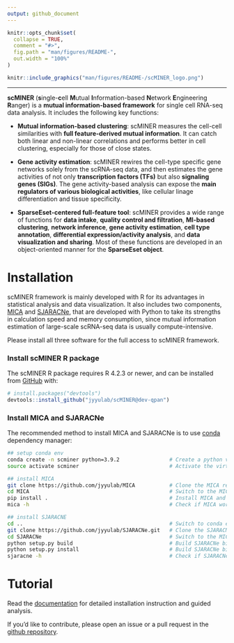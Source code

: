 ```yaml
---
output: github_document
---
```


<!-- README.md is generated from README.Rmd. Please edit that file -->

```r
knitr::opts_chunk$set(
  collapse = TRUE,
  comment = "#>",
  fig.path = "man/figures/README-",
  out.width = "100%"
)
```

```r
knitr::include_graphics("man/figures/README-/scMINER_logo.png")
```
---
<!-- badges: start -->
<!-- badges: end -->

**scMINER** (**s**ingle-**c**ell **M**utual **I**nformation-based **N**etwork **E**ngineering **R**anger) is a **mutual information-based framework** for single cell RNA-seq data analysis. It includes the following key functions:

- **Mutual information-based clustering**: scMINER measures the cell-cell similarities with **full feature-derived mutual information**. It can catch both linear and non-linear correlations and performs better in cell clustering, especially for those of close states.

- **Gene activity estimation**: scMINER rewires the cell-type specific gene networks solely from the scRNA-seq data, and then estimates the gene activities of not only **transcription factors (TFs)** but also **signaling genes (SIGs)**. The gene activity-based analysis can expose the **main regulators of various biological activities**, like cellular linage differentiation and tissue specificity.

- **SparseEset-centered full-feature tool**: scMINER provides a wide range of functions for **data intake**, **quality control and filtration**, **MI-based clustering**, **network inference**, **gene activity estimation**, **cell type annotation**, **differential expression/activity analysis**, and **data visualization and sharing**. Most of these functions are developed in an object-oriented manner for the **SparseEset object**.


# Installation

scMINER framework is mainly developed with R for its advantages in statistical analysis and data visualization. It also includes two components, [MICA](https://github.com/jyyulab/MICA) and [SJARACNe](https://github.com/jyyulab/SJARACNe), that are developed with Python to take its strengths in calculation speed and memory consumption, since mutual information estimation of large-scale scRNA-seq data is usually compute-intensive.

Please install all three software for the full access to scMINER framework.

### Install scMINER R package

The scMINER R package requires R 4.2.3 or newer, and can be installed from [GitHub](https://github.com/) with:
``` r
# install.packages("devtools")
devtools::install_github("jyyulab/scMINER@dev-qpan")
```

### Install MICA and SJARACNe

The recommended method to install MICA and SJARACNe is to use [conda](https://conda.io/projects/conda/en/latest/) dependency manager:

``` bash
## setup conda env
conda create -n scminer python=3.9.2                # Create a python virtual environment
source activate scminer                             # Activate the virtual environment

## install MICA
git clone https://github.com/jyyulab/MICA           # Clone the MICA repo
cd MICA                                             # Switch to the MICA root directory
pip install .                                       # Install MICA and its dependencies
mica -h                                             # Check if MICA works

## install SJARACNE
cd ..                                               # Switch to conda env folder
git clone https://github.com/jyyulab/SJARACNe.git   # Clone the SJARACNe repo
cd SJARACNe                                         # Switch to the MICA root directory
python setup.py build                               # Build SJARACNe binary
python setup.py install                             # Build SJARACNe binary
sjaracne -h                                         # Check if SJARACNe works
```

# Tutorial

Read the [documentation](https://jyyulab.github.io/scMINER/site/) for
detailed installation instruction and guided analysis.

If you’d like to contribute, please open an issue or a pull request in
the [github repository](https://github.com/jyyulab/scMINER/issues).

